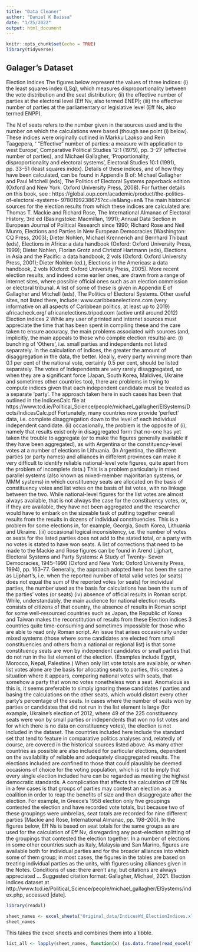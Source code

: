 ```yaml
---
title: "Data Cleaner"
author: "Daniel K Baissa"
date: "1/25/2022"
output: html_document
---
```


```r
knitr::opts_chunk$set(echo = TRUE)
library(tidyverse)
```


## Galager's Dataset

Election indices
The figures below represent the values of three indices:
(i) the least squares index (LSq), which measures disproportionality between the
vote distribution and the seat distribution;
(ii) the effective number of parties at the electoral level (Eff Nv, also termed
ENEP);
(iii) the effective number of parties at the parliamentary or legislative level (Eff Ns,
also termed ENPP).

The N of seats refers to the number given in the sources used and is the number on
which the calculations were based (though see point (i) below).
These indices were originally outlined in
Markku Laakso and Rein Taagepera, ‘ “Effective” number of parties: a measure with
application to west Europe’, Comparative Political Studies 12:1 (1979), pp. 3–27
(effective number of parties), and
Michael Gallagher, ‘Proportionality, disproportionality and electoral systems’,
Electoral Studies 10:1 (1991), pp. 33–51 (least squares index).
Details of these indices, and of how they have been calculated, can be found in
Appendix B of:
Michael Gallagher and Paul Mitchell (eds), The Politics of Electoral Systems
paperback edition (Oxford and New York: Oxford University Press, 2008).
For further details on this book, see :
https://global.oup.com/academic/product/the-politics-of-electoral-systems-
9780199238675?cc=ie&lang=en&
The main historical sources for the election results from which these indices are
calculated are:
Thomas T. Mackie and Richard Rose, The International Almanac of Electoral
History, 3rd ed (Basingstoke: Macmillan, 1991);
Annual Data Section in European Journal of Political Research since 1990;
Richard Rose and Neil Munro, Elections and Parties in New European
Democracies (Washington: CQ Press, 2003);
Dieter Nohlen, Michael Krennerich and Bernhard Thibaut (eds), Elections in
Africa: a data handbook (Oxford: Oxford University Press, 1999);
Dieter Nohlen, Florian Grotz and Christof Hartmann (eds), Elections in Asia and
the Pacific: a data handbook, 2 vols (Oxford: Oxford University Press, 2001);
Dieter Nohlen (ed.), Elections in the Americas: a data handbook, 2 vols (Oxford:
Oxford University Press, 2005).
More recent election results, and indeed some earlier ones, are drawn from a range of
internet sites, where possible official ones such as an election commission or electoral
tribunal. A list of some of these is given in Appendix E of Gallagher and Mitchell
(eds), The Politics of Electoral Systems. Other useful sites, not listed there, include:
www.caribbeanelections.com (very informative on all aspects of Caribbean
politics, at least up to 2019)
africacheck.org/
africanelections.tripod.com (active until around 2012)
Election indices 2
While any user of printed and internet sources must appreciate the time that has been
spent in compiling these and the care taken to ensure accuracy, the main problems
associated with sources (and, implicitly, the main appeals to those who compile
election results) are:
(i) bunching of ‘Others’, i.e. small parties and independents not listed separately.
In the calculation of indices, the greater the amount of disaggregation in the data, the
better. Ideally, every party winning more than 0.1 per cent of the national vote,
certainly 0.5 per cent, should be listed separately. The votes of Independents are very
rarely disaggregated, so when they are a significant force (Japan, South Korea,
Maldives, Ukraine and sometimes other countries too), there are problems in trying to
compute indices given that each independent candidate must be treated as a separate
‘party’. The approach taken here in such cases has been that outlined in the
IndicesCalc file at
https://www.tcd.ie/Political_Science/people/michael_gallagher/ElSystems/Docts/IndicesCalc.pdf
Fortunately, many countries now provide ‘perfect’ data, i.e. complete disaggregation
down to the level of each individual independent candidate.
(ii) occasionally, the problem is the opposite of (i), namely that results exist only in
disaggregated form that no-one has yet taken the trouble to aggregate (or to make the
figures generally available if they have been aggregated), as with Argentina or the
constituency-level votes at a number of elections in Lithuania. (In Argentina, the
different parties (or party names) and alliances in different provinces can make it very
difficult to identify reliable national-level vote figures, quite apart from the problem
of incomplete data.) This is a problem particularly in mixed parallel systems (also
known as mixed-member majoritarian systems, or MMM systems) in which
constituency seats are allocated on the basis of constituency votes and list votes on
the basis of list votes, with no linkage between the two. While national-level figures
for the list votes are almost always available, that is not always the case for the
constituency votes, or, if they are available, they have not been aggregated and the
researcher would have to embark on the sizeable task of putting together overall
results from the results in dozens of individual constituencies. This is a problem for
some elections in, for example, Georgia, South Korea, Lithuania and Ukraine.
(iii) occasional logical inconsistency, i.e. the number of votes or seats for the listed
parties does not add to the stated total, or a party with no votes is stated to have won
seats. A list of corrections that need to be made to the Mackie and Rose figures can be
found in Arend Lijphart, Electoral Systems and Party Systems: A Study of Twenty-
Seven Democracies, 1945–1990 (Oxford and New York: Oxford University Press,
1994), pp. 163–77. Generally, the approach adopted here has been the same as
Lijphart’s, i.e. when the reported number of total valid votes (or seats) does not equal
the sum of the reported votes (or seats) for individual parties, the number used as the
basis for calculations has been the sum of the parties’ votes (or seats)
(iv) absence of official results in Roman script. While, understandably, the main
audience for national election results consists of citizens of that country, the absence
of results in Roman script for some well-resourced countries such as Japan, the
Republic of Korea and Taiwan makes the reconstitution of results from these
Election indices 3
countries quite time-consuming and sometimes impossible for those who are able to
read only Roman script.
An issue that arises occasionally under mixed systems (those where some candidates
are elected from small constituencies and others from a national or regional list) is
that some constituency seats are won by independent candidates or small parties that
do not run in the list element of the election. (Examples include Egypt, Morocco,
Nepal, Palestine.) When only list vote totals are available, or when list votes alone are
the basis for allocating seats to parties, this creates a situation where it appears,
comparing national votes with seats, that somehow a party that won no votes
nonetheless won a seat. Anomalous as this is, it seems preferable to simply ignoring
these candidates / parties and basing the calculations on the other seats, which would
distort every other party’s percentage of the seats. In cases where the number of seats
won by parties or candidates that did not run in the list element is large (for example,
Ukraine’s election of 2012, where 49 of the 225 constituency seats were won by
small parties or independents that won no list votes and for which there is no data on
constituency votes), the election is not included in the dataset.
The countries included here include the standard set that tend to feature in
comparative politics analyses and, relatedly of course, are covered in the historical
sources listed above. As many other countries as possible are also included for
particular elections, dependent on the availability of reliable and adequately
disaggregated results. The elections included are confined to those that could
plausibly be deemed occasions of choice for the voting population, which is not to
imply that every single election included here can be regarded as meeting the highest
democratic standards.
A complication that affects the calculation of Eff Ns in a few cases is that groups of
parties may contest an election as a coalition in order to reap the benefits of size and
then disaggregate after the election. For example, in Greece’s 1958 election only five
groupings contested the election and have recorded vote totals, but because two of
these groupings were umbrellas, seat totals are recorded for nine different parties
(Mackie and Rose, International Almanac, pp. 198–200). In the figures below, Eff Ns
is based on seat totals for the same groups as are used for the calculation of Eff Nv,
disregarding any post-election splitting of the groupings that contested the election
together. In a number of elections in some other countries such as Italy, Malaysia and
San Marino, figures are available both for individual parties and for the broader
alliances into which some of them group; in most cases, the figures in the tables are
based on treating individual parties as the units, with figures using alliances given in
the Notes.
Conditions of use: there aren’t any, but citations are always appreciated ...
Suggested citation format:
Gallagher, Michael, 2021. Election indices dataset at
http://www.tcd.ie/Political_Science/people/michael_gallagher/ElSystems/index.php,
accessed [date].

```r
library(readxl)

sheet_names <- excel_sheets("Original_data/IndicesWd_ElectionIndices.xlsx")           # Get sheet names
sheet_names 

```
This takes the excel sheets and combines them into a tibble.

```r
list_all <- lapply(sheet_names, function(x) {as.data.frame(read_excel("Original_data/IndicesWd_ElectionIndices.xlsx", sheet = x)) } )
```

